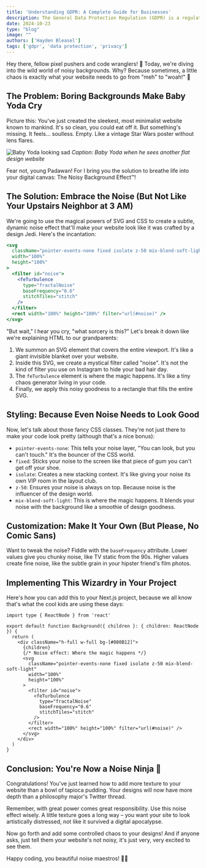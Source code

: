```yaml
---
title: 'Understanding GDPR: A Complete Guide for Businesses'
description: The General Data Protection Regulation (GDPR) is a regulation in EU law on data protection and privacy in the European Union (EU) and the European Economic Area (EEA). It's essential for businesses to understand how it works to ensure compliance and avoid hefty fines.
date: 2024-10-23
type: "blog"
image: ""
authors: ['Hayden Bleasel']
tags: ['gdpr', 'data protection', 'privacy']
---
```


Hey there, fellow pixel pushers and code wranglers! 👋 Today, we're diving into the wild world of noisy backgrounds. Why? Because sometimes, a little chaos is exactly what your website needs to go from "meh" to "woah!" 🎉

## The Problem: Boring Backgrounds Make Baby Yoda Cry

Picture this: You've just created the sleekest, most minimalist website known to mankind. It's so clean, you could eat off it. But something's missing. It feels... soulless. Empty. Like a vintage Star Wars poster without lens flares.

![Baby Yoda looking sad](/baby_yoda.jpg)
*Caption: Baby Yoda when he sees another flat design website*

Fear not, young Padawan! For I bring you the solution to breathe life into your digital canvas: The Noisy Background Effect™!

## The Solution: Embrace the Noise (But Not Like Your Upstairs Neighbor at 3 AM)

We're going to use the magical powers of SVG and CSS to create a subtle, dynamic noise effect that'll make your website look like it was crafted by a design Jedi. Here's the incantation:

```jsx
<svg
  className="pointer-events-none fixed isolate z-50 mix-blend-soft-light"
  width="100%"
  height="100%"
>
  <filter id="noise">
    <feTurbulence
      type="fractalNoise"
      baseFrequency="0.6"
      stitchTiles="stitch"
    />
  </filter>
  <rect width="100%" height="100%" filter="url(#noise)" />
</svg>
```

"But wait," I hear you cry, "what sorcery is this?" Let's break it down like we're explaining HTML to our grandparents:

1. We summon an SVG element that covers the entire viewport. It's like a giant invisible blanket over your website.
2. Inside this SVG, we create a mystical filter called "noise". It's not the kind of filter you use on Instagram to hide your bad hair day.
3. The `feTurbulence` element is where the magic happens. It's like a tiny chaos generator living in your code.
4. Finally, we apply this noisy goodness to a rectangle that fills the entire SVG.

## Styling: Because Even Noise Needs to Look Good

Now, let's talk about those fancy CSS classes. They're not just there to make your code look pretty (although that's a nice bonus):

- `pointer-events-none`: This tells your noise layer, "You can look, but you can't touch." It's the bouncer of the CSS world.
- `fixed`: Sticks your noise to the screen like that piece of gum you can't get off your shoe.
- `isolate`: Creates a new stacking context. It's like giving your noise its own VIP room in the layout club.
- `z-50`: Ensures your noise is always on top. Because noise is the influencer of the design world.
- `mix-blend-soft-light`: This is where the magic happens. It blends your noise with the background like a smoothie of design goodness.

## Customization: Make It Your Own (But Please, No Comic Sans)

Want to tweak the noise? Fiddle with the `baseFrequency` attribute. Lower values give you chunky noise, like TV static from the 90s. Higher values create fine noise, like the subtle grain in your hipster friend's film photos.

## Implementing This Wizardry in Your Project

Here's how you can add this to your Next.js project, because we all know that's what the cool kids are using these days:

```tsx
import type { ReactNode } from 'react'

export default function Background({ children }: { children: ReactNode }) {
  return (
    <div className="h-full w-full bg-[#080B12]">
      {children}
      {/* Noise effect: Where the magic happens */}
      <svg
        className="pointer-events-none fixed isolate z-50 mix-blend-soft-light"
        width="100%"
        height="100%"
      >
        <filter id="noise">
          <feTurbulence
            type="fractalNoise"
            baseFrequency="0.6"
            stitchTiles="stitch"
          />
        </filter>
        <rect width="100%" height="100%" filter="url(#noise)" />
      </svg>
    </div>
  )
}
```

## Conclusion: You're Now a Noise Ninja 🥷

Congratulations! You've just learned how to add more texture to your website than a bowl of tapioca pudding. Your designs will now have more depth than a philosophy major's Twitter thread.

Remember, with great power comes great responsibility. Use this noise effect wisely. A little texture goes a long way – you want your site to look artistically distressed, not like it survived a digital apocalypse.

Now go forth and add some controlled chaos to your designs! And if anyone asks, just tell them your website's not noisy, it's just very, very excited to see them.

Happy coding, you beautiful noise maestros! 🎨✨